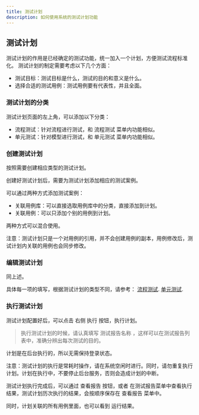 ---
title: 测试计划
description: 如何使用系统的测试计划功能
---

## 测试计划

测试计划的作用是已经确定的测试功能，统一加入一个计划，方便测试流程标准化。
测试计划的制定需要考虑以下几个方面：

- 测试目标：测试目标是什么，测试的目的和意义是什么。
- 选择合适的测试用例：测试用例要有代表性，并且全面。

### 测试计划的分类
测试计划页面的左上角，可以添加以下分类：
- 流程测试：针对流程进行测试，和 流程测试 菜单内功能相似。
- 单元测试：针对模型进行测试，和 单元测试 菜单内功能相似。

### 创建测试计划
按照需要创建相应类型的测试计划。

创建好测试计划后，需要为测试计划添加相应的测试案例。

可以通过两种方式添加测试案例：
- 关联用例库：可以直接选取用例库中的分类，直接添加到计划。
- 关联用例：可以只添加个别的用例到计划。

两种方式可以混合使用。

注意：测试计划只是一个对用例的引用，并不会创建用例的副本，用例修改后，测试计划内关联的用例也会同步修改。

### 编辑测试计划
同上述。

具体每一项的填写，根据测试计划的类型不同，请参考： [流程测试](/docs/y-agent/about_test/add_test#流程测试的配置参数). [单元测试](/docs/y-agent/about_test/add_test#单元测试的配置参数).


### 执行测试计划

测试计划配置好后，可以点击 右侧 执行 按钮，执行计划。

> 执行测试计划的时候，请认真填写 测试报告名称 ，这样可以在测试报告列表中，准确分辨出每次测试的目的。

计划是在后台执行的，所以无需保持登录状态。

注意：测试计划的执行是常耗时操作，请在系统空闲时进行。同时，请勿重复执行计划。计划在执行中，不要停止后台服务，否则会造成计划的中断。

测试计划执行完成后，可以通过 查看报告 按钮，或者 在测试报告菜单中查看执行结果，测试计划历次执行的结果，会按顺序保存在 查看报告 菜单中。

同时，计划关联的所有用例里面，也可以看到 运行结果。